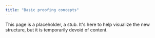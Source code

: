 ```yaml
---
title: "Basic proofing concepts"
---
```


This page is a placeholder, a stub. It's here to help visualize the new structure, but it is temporarily devoid of content.
